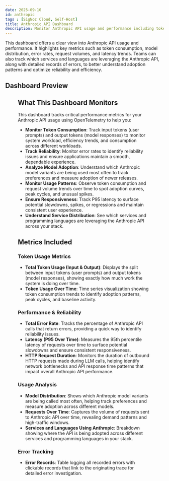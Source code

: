 ```yaml
---
date: 2025-09-10
id: anthropic
tags : [SigNoz Cloud, Self-Host]
title: Anthropic API Dashboard
description: Monitor Anthropic API usage and performance including token consumption, model distribution, error rates, request volumes, and latency trends for optimal AI workload observability.
---
```


This dashboard offers a clear view into Anthropic API usage and performance. It highlights key metrics such as token consumption, model distribution, error rates, request volumes, and latency trends. Teams can also track which services and languages are leveraging the Anthropic API, along with detailed records of errors, to better understand adoption patterns and optimize reliability and efficiency.

## Dashboard Preview

<Figure src="/img/docs/dashboards/dashboard-templates/anthropic-api-dashboard.webp" alt="Anthropic Dashboard" caption="Anthropic API Dashboard Template" />

<div className="flex justify-center">
  <DashboardActions 
    dashboardJsonUrl="https://raw.githubusercontent.com/SigNoz/dashboards/refs/heads/main/anthropic/anthropic-dashboard.json"
    dashboardName=""
  />
</div>

## What This Dashboard Monitors

This dashboard tracks critical performance metrics for your Anthropic API usage using OpenTelemetry to help you:

- **Monitor Token Consumption**: Track input tokens (user prompts) and output tokens (model responses) to monitor system workload, efficiency trends, and consumption across different workloads.
- **Track Reliability**: Monitor error rates to identify reliability issues and ensure applications maintain a smooth, dependable experience.
- **Analyze Model Adoption**: Understand which Anthropic model variants are being used most often to track preferences and measure adoption of newer releases.
- **Monitor Usage Patterns**: Observe token consumption and request volume trends over time to spot adoption curves, peak cycles, and unusual spikes.
- **Ensure Responsiveness**: Track P95 latency to surface potential slowdowns, spikes, or regressions and maintain consistent user experience.
- **Understand Service Distribution**: See which services and programming languages are leveraging the Anthropic API across your stack.

## Metrics Included

### Token Usage Metrics
- **Total Token Usage (Input & Output)**: Displays the split between input tokens (user prompts) and output tokens (model responses), showing exactly how much work the system is doing over time.
- **Token Usage Over Time**: Time series visualization showing token consumption trends to identify adoption patterns, peak cycles, and baseline activity.

### Performance & Reliability
- **Total Error Rate**: Tracks the percentage of Anthropic API calls that return errors, providing a quick way to identify reliability issues.
- **Latency (P95 Over Time)**: Measures the 95th percentile latency of requests over time to surface potential slowdowns and ensure consistent responsiveness.
- **HTTP Request Duration**: Monitors the duration of outbound HTTP requests made during LLM calls, helping identify network bottlenecks and API response time patterns that impact overall Anthropic API performance.

### Usage Analysis
- **Model Distribution**: Shows which Anthropic model variants are being called most often, helping track preferences and measure adoption across different models.
- **Requests Over Time**: Captures the volume of requests sent to Anthropic API over time, revealing demand patterns and high-traffic windows.
- **Services and Languages Using Anthropic**: Breakdown showing where the API is being adopted across different services and programming languages in your stack.

### Error Tracking
- **Error Records**: Table logging all recorded errors with clickable records that link to the originating trace for detailed error investigation.